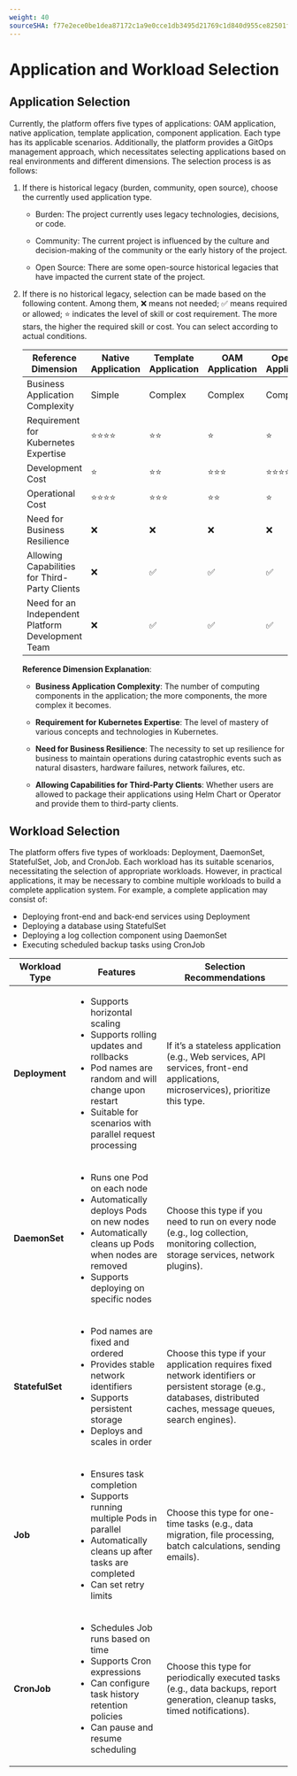 ```yaml
---
weight: 40
sourceSHA: f77e2ece0be1dea87172c1a9e0cce1db3495d21769c1d840d955ce82501fd692
---
```


# Application and Workload Selection

## Application Selection

Currently, the platform offers five types of applications: OAM application, native application, template application, component application. Each type has its applicable scenarios. Additionally, the platform provides a GitOps management approach, which necessitates selecting applications based on real environments and different dimensions. The selection process is as follows:

1. If there is historical legacy (burden, community, open source), choose the currently used application type.

   - Burden: The project currently uses legacy technologies, decisions, or code.

   - Community: The current project is influenced by the culture and decision-making of the community or the early history of the project.

   - Open Source: There are some open-source historical legacies that have impacted the current state of the project.

2. If there is no historical legacy, selection can be made based on the following content. Among them, ❌ means not needed; ✅ means required or allowed; ⭐️ indicates the level of skill or cost requirement. The more stars, the higher the required skill or cost. You can select according to actual conditions.

   | Reference Dimension                   | Native Application | Template Application | OAM Application | Operator Application | GitOps Application |
   | ------------------------------------ | ------------------- | -------------------- | ---------------- | -------------------- | ------------------ |
   | Business Application Complexity       | Simple              | Complex              | Complex          | Complex              | -                  |
   | Requirement for Kubernetes Expertise  | ⭐️⭐️⭐️⭐️          | ⭐️⭐️                | ⭐️               | ⭐️                   | ⭐️⭐️⭐️⭐️          |
   | Development Cost                     | ⭐️                 | ⭐️⭐️                | ⭐️⭐️⭐️          | ⭐️⭐️⭐️⭐️            | -                  |
   | Operational Cost                     | ⭐️⭐️⭐️⭐️         | ⭐️⭐️⭐️             | ⭐️⭐️             | ⭐️                   | ⭐️⭐️⭐️⭐️⭐️       |
   | Need for Business Resilience         | ❌                 | ❌                   | ❌               | ❌                   | ✅                 |
   | Allowing Capabilities for Third-Party Clients | ❌        | ✅                   | ✅               | ✅                   | ❌                 |
   | Need for an Independent Platform Development Team   | ❌        | ✅                   | ✅               | ✅                   | ❌                 |

   **Reference Dimension Explanation**:

   - **Business Application Complexity**: The number of computing components in the application; the more components, the more complex it becomes.

   - **Requirement for Kubernetes Expertise**: The level of mastery of various concepts and technologies in Kubernetes.

   - **Need for Business Resilience**: The necessity to set up resilience for business to maintain operations during catastrophic events such as natural disasters, hardware failures, network failures, etc.

   - **Allowing Capabilities for Third-Party Clients**: Whether users are allowed to package their applications using Helm Chart or Operator and provide them to third-party clients.

## Workload Selection

The platform offers five types of workloads: Deployment, DaemonSet, StatefulSet, Job, and CronJob. Each workload has its suitable scenarios, necessitating the selection of appropriate workloads. However, in practical applications, it may be necessary to combine multiple workloads to build a complete application system. For example, a complete application may consist of:

- Deploying front-end and back-end services using Deployment
- Deploying a database using StatefulSet
- Deploying a log collection component using DaemonSet
- Executing scheduled backup tasks using CronJob

| Workload Type        | Features                                                                                     | Selection Recommendations                                |
| -------------------- | ------------------------------------------------------------------------------------------- | -------------------------------------------------------- |
| **Deployment**       | <ul><li>Supports horizontal scaling</li><li>Supports rolling updates and rollbacks</li><li>Pod names are random and will change upon restart</li><li>Suitable for scenarios with parallel request processing</li></ul> | If it’s a stateless application (e.g., Web services, API services, front-end applications, microservices), prioritize this type. |
| **DaemonSet**        | <ul><li>Runs one Pod on each node</li><li>Automatically deploys Pods on new nodes</li><li>Automatically cleans up Pods when nodes are removed</li><li>Supports deploying on specific nodes</li></ul> | Choose this type if you need to run on every node (e.g., log collection, monitoring collection, storage services, network plugins). |
| **StatefulSet**      | <ul><li>Pod names are fixed and ordered</li><li>Provides stable network identifiers</li><li>Supports persistent storage</li><li>Deploys and scales in order</li></ul>         | Choose this type if your application requires fixed network identifiers or persistent storage (e.g., databases, distributed caches, message queues, search engines). |
| **Job**              | <ul><li>Ensures task completion</li><li>Supports running multiple Pods in parallel</li><li>Automatically cleans up after tasks are completed</li><li>Can set retry limits</li></ul>           | Choose this type for one-time tasks (e.g., data migration, file processing, batch calculations, sending emails). |
| **CronJob**          | <ul><li>Schedules Job runs based on time</li><li>Supports Cron expressions</li><li>Can configure task history retention policies</li><li>Can pause and resume scheduling</li></ul>      | Choose this type for periodically executed tasks (e.g., data backups, report generation, cleanup tasks, timed notifications). |
